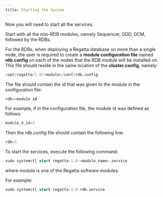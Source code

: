```yaml
---
title: Starting the System
---
```


Now you will need to start all the services. 

Start with all the non-RDB modules, namely Sequencer, GDD, DCM, followed by the RDBs.

For the RDBs, when deploying a Regatta database on more than a single node, the user is 
required to create a **module configuration file** named **rdb.config** on each of the nodes that the 
RDB module will be installed on. This file should reside in the same location of the 
**cluster.config**, namely:

```sql
/opt/regatta/1.0/<module>/conf/rdb.config
```

The file should contain the id that was given to the module in the configuration file:

```sql
rdb=<module id
```

For example, if in the configuration file, the module id was defined as follows:

```sql
module_4_id=3
```

Then the rdb.config file should contain the following line:

```sql
rdb=3
```

To start the services, execute the following command: 

```sql
sudo systemctl start regatta-1.0-<module_name>.service
```

where module is one of the Regatta software modules.

For example:

```sql
sudo systemctl start regatta-1.0-rdb.service
```
